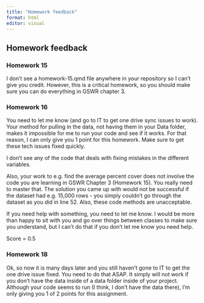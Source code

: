 ```yaml
---
title: "Homework feedback"
format: html
editor: visual
---
```


## Homework feedback

### Homework 15

I don't see a homework-15.qmd file anywhere in your repository so I can't give you credit. However, this is a critical homework, so you should make sure you can do everything in GSWR chapter 3.

### Homework 16

You need to let me know (and go to IT to get one drive sync issues to work). Your method for pulling in the data, not having them in your Data folder, makes it impossible for me to run your code and see if it works. For that reason, I can only give you 1 point for this homework. Make sure to get these tech issues fixed quickly.

I don't see any of the code that deals with fixing mistakes in the different variables.

Also, your work to e.g. find the average percent cover does not involve the code you are learning in GSWR Chapter 3 (Homework 15). You really need to master that. The solution you came up with would not be successful if the dataset had e.g. 15,000 rows - you simply couldn't go through the dataset as you did in line 52. Also, these code methods are unacceptable.

If you need help with something, you need to let me know. I would be more than happy to sit with you and go over things between classes to make sure you understand, but I can't do that if you don't let me know you need help.

Score = 0.5

### Homework 18

Ok, so now it is many days later and you still haven't gone to IT to get the one drive issue fixed. You need to do that ASAP. It simply will not work if you don't have the data inside of a data folder inside of your project. Although your code seems to run (I think, I don't have the data there), I'm only giving you 1 of 2 points for this assignment.
